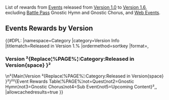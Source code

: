 {{CustomTabs
|tab1 = Events
|tab2 = History
|tab3 = Rewards
}}
{{CustomTabs
|rootpage = Events/Rewards
|tab1 = Version 1
|tab2 = Version 2
}}
List of rewards from [[Events]] released from [[Version 1.0]] to [[Version 1.6]], excluding [[Battle Pass]] Gnostic Hymn and Gnostic Chorus, and [[Web Events]].

==Events Rewards by Version==
{{#DPL:
|namespace=Category
|category=Version Info
|titlematch=Released in Version 1.%
|ordermethod=sortkey
|format=,<h3>Version ²{Replace¦%PAGE%¦:Category:Released in Version{space} }²</h3>\n²{Main¦Version ²{Replace¦%PAGE%¦:Category:Released in Version{space} }²}²²{Event Rewards Table¦%PAGE%¦not=Quest¦not2=Gnostic Hymn¦not3=Gnostic Chorus¦not4=Sub Event¦not5=Upcoming Content}²,,
|allowcachedresults=true
}}